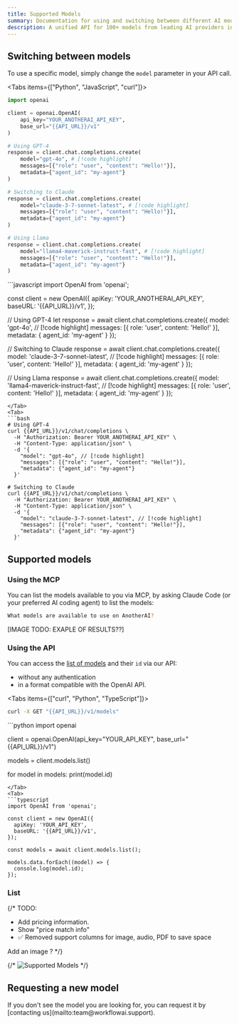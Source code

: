 ```yaml
---
title: Supported Models
summary: Documentation for using and switching between different AI models. Covers how to list available models and manage versions for agents.
description: A unified API for 100+ models from leading AI providers including OpenAI, Anthropic, Google, Meta, DeepSeek, Mistral, and more.
---
```





## Switching between models

To use a specific model, simply change the `model` parameter in your API call.

<Tabs items={["Python", "JavaScript", "curl"]}>
  <Tab>
  ```python
  import openai

  client = openai.OpenAI(
      api_key="YOUR_ANOTHERAI_API_KEY",
      base_url="{{API_URL}}/v1"
  )

  # Using GPT-4
  response = client.chat.completions.create(
      model="gpt-4o", # [!code highlight]
      messages=[{"role": "user", "content": "Hello!"}],
      metadata={"agent_id": "my-agent"}
  )

  # Switching to Claude
  response = client.chat.completions.create(
      model="claude-3-7-sonnet-latest", # [!code highlight]
      messages=[{"role": "user", "content": "Hello!"}],
      metadata={"agent_id": "my-agent"}
  )

  # Using Llama
  response = client.chat.completions.create(
      model="llama4-maverick-instruct-fast", # [!code highlight]
      messages=[{"role": "user", "content": "Hello!"}],
      metadata={"agent_id": "my-agent"}
  )
  ```
  </Tab>
  <Tab>
  ```javascript
  import OpenAI from 'openai';

  const client = new OpenAI({
    apiKey: 'YOUR_ANOTHERAI_API_KEY',
    baseURL: '{{API_URL}}/v1',
  });

  // Using GPT-4
  let response = await client.chat.completions.create({
    model: 'gpt-4o', // [!code highlight]
    messages: [{ role: 'user', content: 'Hello!' }],
    metadata: { agent_id: 'my-agent' }
  });

  // Switching to Claude
  response = await client.chat.completions.create({
    model: 'claude-3-7-sonnet-latest', // [!code highlight]
    messages: [{ role: 'user', content: 'Hello!' }],
    metadata: { agent_id: 'my-agent' }
  });

  // Using Llama
  response = await client.chat.completions.create({
    model: 'llama4-maverick-instruct-fast', // [!code highlight]
    messages: [{ role: 'user', content: 'Hello!' }],
    metadata: { agent_id: 'my-agent' }
  });
  ```
  </Tab>
  <Tab>
  ```bash
  # Using GPT-4
  curl {{API_URL}}/v1/chat/completions \
    -H "Authorization: Bearer YOUR_ANOTHERAI_API_KEY" \
    -H "Content-Type: application/json" \
    -d '{
      "model": "gpt-4o", // [!code highlight]
      "messages": [{"role": "user", "content": "Hello!"}],
      "metadata": {"agent_id": "my-agent"}
    }'

  # Switching to Claude
  curl {{API_URL}}/v1/chat/completions \
    -H "Authorization: Bearer YOUR_ANOTHERAI_API_KEY" \
    -H "Content-Type: application/json" \
    -d '{
      "model": "claude-3-7-sonnet-latest", // [!code highlight]
      "messages": [{"role": "user", "content": "Hello!"}],
      "metadata": {"agent_id": "my-agent"}
    }'
  ```
  </Tab>
</Tabs>

## Supported models

### Using the MCP

You can list the models available to you via MCP, by asking Claude Code (or your preferred AI coding agent) to list the models:

```bash
What models are available to use on AnotherAI?
```

[IMAGE TODO: EXAPLE OF RESULTS??]

### Using the API

You can access the [list of models]({{API_URL}}/v1/models) and their `id` via our API:
- without any authentication
- in a format compatible with the OpenAI API.

<Tabs items={["curl", "Python", "TypeScript"]}>
  <Tab>
  ```bash
  curl -X GET "{{API_URL}}/v1/models"
  ```
  </Tab>
  <Tab>
  ```python
  import openai

  client = openai.OpenAI(api_key="YOUR_API_KEY", base_url="{{API_URL}}/v1")

  models = client.models.list()

  for model in models:
      print(model.id)
  ```
  </Tab>
  <Tab>
  ```typescript
  import OpenAI from 'openai';

  const client = new OpenAI({
    apiKey: 'YOUR_API_KEY',
    baseURL: '{{API_URL}}/v1',
  });

  const models = await client.models.list();

  models.data.forEach((model) => {
    console.log(model.id);
  });
  ```
  </Tab>
</Tabs>

### List

{/* <Callout type="warning">
TODO:
- Add pricing information.
- Show "price match info"
- ✅ Removed support columns for image, audio, PDF to save space

Add an image ?
</Callout> */}

{/* ![Supported Models](/images/reference/supported-models/tmp-playground-preview-model.png) */}

<WorkflowModelsWrapper />

## Requesting a new model

<Callout type="info">
  If you don't see the model you are looking for, you can request it by [contacting us](mailto:team@workflowai.support).
</Callout>
